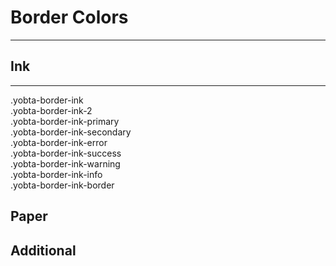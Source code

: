 
<Meta title="MDX/Colors/Border Plugin" />

# Border Colors

---

## Ink

---

<Canvas>
  <Story name="Ink">
    <div className="grid gap-2 dark:text-ink-dark">
      <div className="flex items-center gap-4">
        <div className="yobta-border-ink w-7 h-7 rounded-full border-2" />
        .yobta-border-ink
      </div>
      <div className="flex items-center gap-4">
        <div className="yobta-border-ink-2 w-7 h-7 rounded-full border-2" />
        .yobta-border-ink-2
      </div>
      <div className="flex items-center gap-4">
        <div className="yobta-border-ink-primary w-7 h-7 rounded-full border-2" />
        .yobta-border-ink-primary
      </div>
      <div className="flex items-center gap-4">
        <div className="yobta-border-ink-secondary w-7 h-7 rounded-full border-2" />
        .yobta-border-ink-secondary
      </div>
      <div className="flex items-center gap-4">
        <div className="yobta-border-ink-error w-7 h-7 rounded-full border-2" />
        .yobta-border-ink-error
      </div>
      <div className="flex items-center gap-4">
        <div className="yobta-border-ink-success w-7 h-7 rounded-full border-2" />
        .yobta-border-ink-success
      </div>
      <div className="flex items-center gap-4">
        <div className="yobta-border-ink-warning w-7 h-7 rounded-full border-2" />
        .yobta-border-ink-warning
      </div>
      <div className="flex items-center gap-4">
        <div className="yobta-border-ink-info w-7 h-7 rounded-full border-2" />
        .yobta-border-ink-info
      </div>
      <div className="flex items-center gap-4">
        <div className="yobta-border-ink-border w-7 h-7 rounded-full border-2" />
        .yobta-border-ink-border
      </div>
    </div>
  </Story>
</Canvas>

## Paper

<Canvas>
  <Story name="Paper">
    <div className="grid gap-2 dark:text-ink-dark"></div>
  </Story>
</Canvas>

## Additional

<Canvas>
  <Story name="Additional">
    <div className="grid gap-2 dark:text-ink-dark"></div>
  </Story>
</Canvas>
